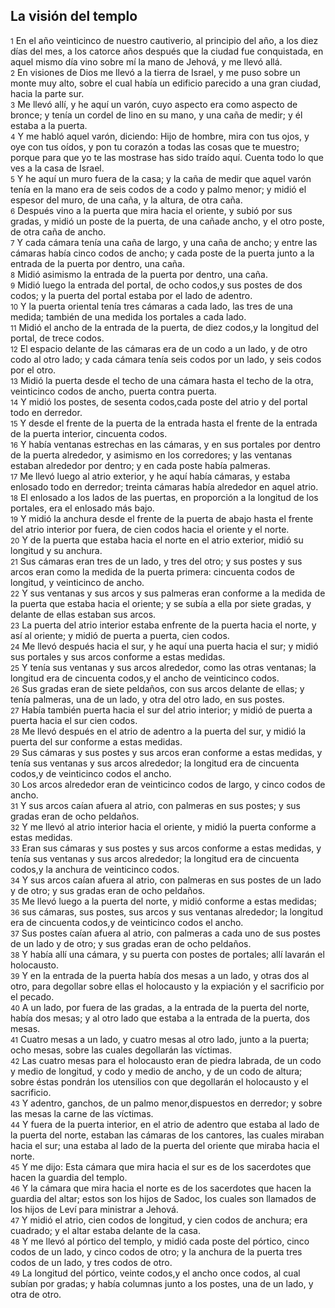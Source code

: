 == La visión del templo ==

{{anchor|1}} <small>1</small> En el año veinticinco de nuestro cautiverio, al principio del año, a los diez días del mes, a los catorce años después que la ciudad fue conquistada, en aquel mismo día vino sobre mí la mano de Jehová, y me llevó allá.<br>
{{anchor|2}} <small>2</small> En visiones de Dios me llevó a la tierra de Israel, y me puso sobre un monte muy alto, sobre el cual había un edificio parecido a una gran ciudad, hacia la parte sur.<br>
{{anchor|3}} <small>3</small> Me llevó allí, y he aquí un varón, cuyo aspecto era como aspecto de bronce; y tenía un cordel de lino en su mano, y una caña de medir; y él estaba a la puerta.<br>
{{anchor|4}} <small>4</small> Y me habló aquel varón, diciendo: Hijo de hombre, mira con tus ojos, y oye con tus oídos, y pon tu corazón a todas las cosas que te muestro; porque para que yo te las mostrase has sido traído aquí. Cuenta todo lo que ves a la casa de Israel.<br>
{{anchor|5}} <small>5</small> Y he aquí un muro fuera de la casa; y la caña de medir que aquel varón tenía en la mano era de seis codos de a codo y palmo menor; y midió el espesor del muro, de una caña, y la altura, de otra caña.<br>
{{anchor|6}} <small>6</small> Después vino a la puerta que mira hacia el oriente, y subió por sus gradas, y midió un poste de la puerta, de una cañade ancho, y el otro poste, de otra caña de ancho.<br>
{{anchor|7}} <small>7</small> Y cada cámara tenía una caña de largo, y una caña de ancho; y entre las cámaras había cinco codos de ancho; y cada poste de la puerta junto a la entrada de la puerta por dentro, una caña.<br>
{{anchor|8}} <small>8</small> Midió asimismo la entrada de la puerta por dentro, una caña.<br>
{{anchor|9}} <small>9</small> Midió luego la entrada del portal, de ocho codos,y sus postes de dos codos; y la puerta del portal estaba por el lado de adentro.<br>
{{anchor|10}} <small>10</small> Y la puerta oriental tenía tres cámaras a cada lado, las tres de una medida; también de una medida los portales a cada lado.<br>
{{anchor|11}} <small>11</small> Midió el ancho de la entrada de la puerta, de diez codos,y la longitud del portal, de trece codos.<br>
{{anchor|12}} <small>12</small> El espacio delante de las cámaras era de un codo a un lado, y de otro codo al otro lado; y cada cámara tenía seis codos por un lado, y seis codos por el otro.<br>
{{anchor|13}} <small>13</small> Midió la puerta desde el techo de una cámara hasta el techo de la otra, veinticinco codos de ancho, puerta contra puerta.<br>
{{anchor|14}} <small>14</small> Y midió los postes, de sesenta codos,cada poste del atrio y del portal todo en derredor.<br>
{{anchor|15}} <small>15</small> Y desde el frente de la puerta de la entrada hasta el frente de la entrada de la puerta interior, cincuenta codos.<br>
{{anchor|16}} <small>16</small> Y había ventanas estrechas en las cámaras, y en sus portales por dentro de la puerta alrededor, y asimismo en los corredores; y las ventanas estaban alrededor por dentro; y en cada poste había palmeras.<br>
{{anchor|17}} <small>17</small> Me llevó luego al atrio exterior, y he aquí había cámaras, y estaba enlosado todo en derredor; treinta cámaras había alrededor en aquel atrio.<br>
{{anchor|18}} <small>18</small> El enlosado a los lados de las puertas, en proporción a la longitud de los portales, era el enlosado más bajo.<br>
{{anchor|19}} <small>19</small> Y midió la anchura desde el frente de la puerta de abajo hasta el frente del atrio interior por fuera, de cien codos hacia el oriente y el norte.<br>
{{anchor|20}} <small>20</small> Y de la puerta que estaba hacia el norte en el atrio exterior, midió su longitud y su anchura.<br>
{{anchor|21}} <small>21</small> Sus cámaras eran tres de un lado, y tres del otro; y sus postes y sus arcos eran como la medida de la puerta primera: cincuenta codos de longitud, y veinticinco de ancho.<br>
{{anchor|22}} <small>22</small> Y sus ventanas y sus arcos y sus palmeras eran conforme a la medida de la puerta que estaba hacia el oriente; y se subía a ella por siete gradas, y delante de ellas estaban sus arcos.<br>
{{anchor|23}} <small>23</small> La puerta del atrio interior estaba enfrente de la puerta hacia el norte, y así al oriente; y midió de puerta a puerta, cien codos.<br>
{{anchor|24}} <small>24</small> Me llevó después hacia el sur, y he aquí una puerta hacia el sur; y midió sus portales y sus arcos conforme a estas medidas.<br>
{{anchor|25}} <small>25</small> Y tenía sus ventanas y sus arcos alrededor, como las otras ventanas; la longitud era de cincuenta codos,y el ancho de veinticinco codos.<br>
{{anchor|26}} <small>26</small> Sus gradas eran de siete peldaños, con sus arcos delante de ellas; y tenía palmeras, una de un lado, y otra del otro lado, en sus postes.<br>
{{anchor|27}} <small>27</small> Había también puerta hacia el sur del atrio interior; y midió de puerta a puerta hacia el sur cien codos.<br>
{{anchor|28}} <small>28</small> Me llevó después en el atrio de adentro a la puerta del sur, y midió la puerta del sur conforme a estas medidas.<br>
{{anchor|29}} <small>29</small> Sus cámaras y sus postes y sus arcos eran conforme a estas medidas, y tenía sus ventanas y sus arcos alrededor; la longitud era de cincuenta codos,y de veinticinco codos el ancho.<br>
{{anchor|30}} <small>30</small> Los arcos alrededor eran de veinticinco codos de largo, y cinco codos de ancho.<br>
{{anchor|31}} <small>31</small> Y sus arcos caían afuera al atrio, con palmeras en sus postes; y sus gradas eran de ocho peldaños.<br>
{{anchor|32}} <small>32</small> Y me llevó al atrio interior hacia el oriente, y midió la puerta conforme a estas medidas.<br>
{{anchor|33}} <small>33</small> Eran sus cámaras y sus postes y sus arcos conforme a estas medidas, y tenía sus ventanas y sus arcos alrededor; la longitud era de cincuenta codos,y la anchura de veinticinco codos.<br>
{{anchor|34}} <small>34</small> Y sus arcos caían afuera al atrio, con palmeras en sus postes de un lado y de otro; y sus gradas eran de ocho peldaños.<br>
{{anchor|35}} <small>35</small> Me llevó luego a la puerta del norte, y midió conforme a estas medidas;<br>
{{anchor|36}} <small>36</small> sus cámaras, sus postes, sus arcos y sus ventanas alrededor; la longitud era de cincuenta codos,y de veinticinco codos el ancho.<br>
{{anchor|37}} <small>37</small> Sus postes caían afuera al atrio, con palmeras a cada uno de sus postes de un lado y de otro; y sus gradas eran de ocho peldaños.<br>
{{anchor|38}} <small>38</small> Y había allí una cámara, y su puerta con postes de portales; allí lavarán el holocausto.<br>
{{anchor|39}} <small>39</small> Y en la entrada de la puerta había dos mesas a un lado, y otras dos al otro, para degollar sobre ellas el holocausto y la expiación y el sacrificio por el pecado.<br>
{{anchor|40}} <small>40</small> A un lado, por fuera de las gradas, a la entrada de la puerta del norte, había dos mesas; y al otro lado que estaba a la entrada de la puerta, dos mesas.<br>
{{anchor|41}} <small>41</small> Cuatro mesas a un lado, y cuatro mesas al otro lado, junto a la puerta; ocho mesas, sobre las cuales degollarán las víctimas.<br>
{{anchor|42}} <small>42</small> Las cuatro mesas para el holocausto eran de piedra labrada, de un codo y medio de longitud, y codo y medio de ancho, y de un codo de altura; sobre éstas pondrán los utensilios con que degollarán el holocausto y el sacrificio.<br>
{{anchor|43}} <small>43</small> Y adentro, ganchos, de un palmo menor,dispuestos en derredor; y sobre las mesas la carne de las víctimas.<br>
{{anchor|44}} <small>44</small> Y fuera de la puerta interior, en el atrio de adentro que estaba al lado de la puerta del norte, estaban las cámaras de los cantores, las cuales miraban hacia el sur; una estaba al lado de la puerta del oriente que miraba hacia el norte.<br>
{{anchor|45}} <small>45</small> Y me dijo: Esta cámara que mira hacia el sur es de los sacerdotes que hacen la guardia del templo.<br>
{{anchor|46}} <small>46</small> Y la cámara que mira hacia el norte es de los sacerdotes que hacen la guardia del altar; estos son los hijos de Sadoc, los cuales son llamados de los hijos de Leví para ministrar a Jehová.<br>
{{anchor|47}} <small>47</small> Y midió el atrio, cien codos de longitud, y cien codos de anchura; era cuadrado; y el altar estaba delante de la casa.<br>
{{anchor|48}} <small>48</small> Y me llevó al pórtico del templo, y midió cada poste del pórtico, cinco codos de un lado, y cinco codos de otro; y la anchura de la puerta tres codos de un lado, y tres codos de otro.<br>
{{anchor|49}} <small>49</small> La longitud del pórtico, veinte codos,y el ancho once codos, al cual subían por gradas; y había columnas junto a los postes, una de un lado, y otra de otro.<br>

